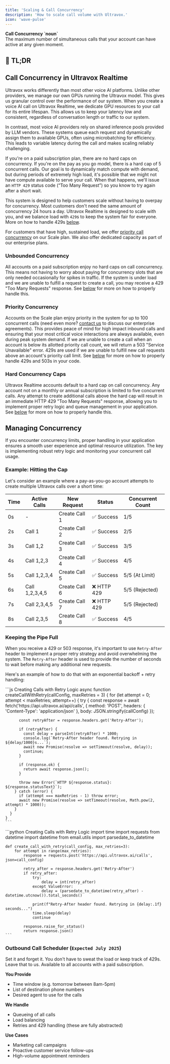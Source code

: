 ```yaml
---
title: 'Scaling & Call Concurrency'
description: 'How to scale call volume with Ultravox.'
icon: 'wave-pulse'
---
```



<Info>
  <b>Call Concurrency `noun`</b>
  <br />
  The maximum number of simultaneous calls that your account can have active at any given moment.
</Info>

## 🔑 TL;DR

<ConcurrencyTable />

## Call Concurrency in Ultravox Realtime
Ultravox works differently than most other voice AI platforms. Unlike other providers, we manage our own GPUs running the Ultravox model. This gives us granular control over the performance of our system. When you create a voice AI call on Ultravox Realtime, we dedicate GPU resources to your call for its entire lifespan. This allows us to keep your latency low and consistent, regardless of conversation length or traffic to our system.

In contrast, most voice AI providers rely on shared inference pools provided by LLM vendors. These systems queue each request and dynamically assign them to available GPUs, often using microbatching for efficiency. This leads to variable latency during the call and makes scaling reliably challenging.

If you're on a paid subscription plan, there are no hard caps on concurrency. If you're on the pay as you go model, there is a hard cap of 5 concurrent calls. Our goal is to dynamically match compute with demand, but during periods of extremely high load, it's possible that we might not have compute available to serve your call. When that happens, we'll issue an `HTTP 429` status code (“Too Many Request”) so you know to try again after a short wait.

This system is designed to help customers scale without having to overpay for concurrency. Most customers don't need the same amount of concurrency 24 hours a day. Ultravox Realtime is designed to scale with you, and we balance load with `429`s to keep the system fair for everyone. More on how to handle 429s [below](#managing-concurrency).

For customers that have high, sustained load, we offer [priority call concurrency](#priority-concurrency) on our Scale plan. We also offer dedicated capacity as part of our enterprise plans.

### Unbounded Concurrency
All accounts on a paid subscription enjoy no hard caps on call concurrency. This means not having to worry about paying for concurrency slots that are only needed occasionally for spikes in traffic. If the system is under load and we are unable to fulfill a request to create a call, you may receive a 429 "Too Many Requests" response. See [below](#keeping-the-pipe-full) for more on how to properly handle this.

### Priority Concurrency
Accounts on the Scale plan enjoy priority in the system for up to 100 concurrent calls (need even more? [contact us](mailto:sales@ultravox.ai?subject=Need%20More%20Concurrency) to discuss our enterprise agreements). This provides peace of mind for high impact inbound calls and ensuring that your most critical voice interactions are always available, even during peak system demand. If we are unable to create a call when an account is below its allotted priority call count, we will return a 503 "Service Unavailable" error. 429s are used if we are unable to fulfill new call requests above an account's priority call limit. See [below](#keeping-the-pipe-full) for more on how to properly handle 429s and 503s in your code.

### Hard Concurrency Caps
Ultravox Realtime accounts default to a hard cap on call concurrency. Any account not on a monthly or annual subscription is limited to five concurrent calls. Any attempt to create additional calls above the hard cap will result in an immediate HTTP 429 "Too Many Requests" response, allowing you to implement proper retry logic and queue management in your application. See [below](#keeping-the-pipe-full) for more on how to properly handle this.

## Managing Concurrency
If you encounter concurrency limits, proper handling in your application ensures a smooth user experience and optimal resource utilization. The key is implementing robust retry logic and monitoring your concurrent call usage.

### Example: Hitting the Cap
Let's consider an example where a pay-as-you-go account attempts to create multiple Ultravox calls over a short time:

| Time | Active Calls   | New Request   | Status      | Concurrent Count |
| ---- | -------------- | ------------- | ----------- | ---------------- |
| 0s   | -              | Create Call 1 | ✅ Success  | 1/5              |
| 2s   | Call 1         | Create Call 2 | ✅ Success  | 2/5              |
| 3s   | Call 1,2       | Create Call 3 | ✅ Success  | 3/5              |
| 4s   | Call 1,2,3     | Create Call 4 | ✅ Success  | 4/5              |
| 5s   | Call 1,2,3,4   | Create Call 5 | ✅ Success  | 5/5 (At Limit)   |
| 6s   | Call 1,2,3,4,5 | Create Call 6 | ❌ HTTP 429 | 5/5 (Rejected)   |
| 7s   | Call 2,3,4,5   | Create Call 7 | ❌ HTTP 429 | 5/5 (Rejected)   |
| 8s   | Call 2,3,5     | Create Call 8 | ✅ Success  | 4/5              |

### Keeping the Pipe Full
When you receive a 429 or 503 response, it's important to use `Retry-After` header to implement a proper retry strategy and avoid overwhelming the system. The `Retry-After` header is used to provide the number of seconds to wait before making any additional new requests.

Here's an example of how to do that with an exponential backoff + retry handling:

<Tabs>
  <Tab title="JavaScript">
    ```js Creating Calls with Retry Logic
    async function createCallWithRetry(callConfig, maxRetries = 3) {
      for (let attempt = 0; attempt < maxRetries; attempt++) {
        try {
          const response = await fetch('https://api.ultravox.ai/api/calls', {
            method: 'POST',
            headers: { 'Content-Type': 'application/json' },
            body: JSON.stringify(callConfig)
          });

          const retryAfter = response.headers.get('Retry-After');
          
          if (retryAfter) {
            const delay = parseInt(retryAfter) * 1000;
            console.log(`Retry-After header found. Retrying in ${delay/1000}s...`);
            await new Promise(resolve => setTimeout(resolve, delay));
            continue;
          }

          if (response.ok) {
            return await response.json();
          }
          
          throw new Error(`HTTP ${response.status}: ${response.statusText}`);
        } catch (error) {
          if (attempt === maxRetries - 1) throw error;
          await new Promise(resolve => setTimeout(resolve, Math.pow(2, attempt) * 1000));
        }
      }
    }
    ```

  </Tab>
  <Tab title="Python">
    ```python Creating Calls with Retry Logic
    import time
    import requests
    from datetime import datetime
    from email.utils import parsedate_to_datetime

    def create_call_with_retry(call_config, max_retries=3):
        for attempt in range(max_retries):
            response = requests.post('https://api.ultravox.ai/calls', json=call_config)
            
            retry_after = response.headers.get('Retry-After')
            if retry_after:
                try:
                    delay = int(retry_after)
                except ValueError:
                    delay = (parsedate_to_datetime(retry_after) - datetime.utcnow()).total_seconds()
                
                print(f"Retry-After header found. Retrying in {delay:.1f} seconds...")
                time.sleep(delay)
                continue
            
            response.raise_for_status()
            return response.json()
    ```
  </Tab>
</Tabs>

### Outbound Call Scheduler (`Expected July 2025`)
Set it and forget it. You don't have to sweat the load or keep track of 429s. Leave that to us. Available to all accounts with a paid subscription.

**You Provide**
* Time window (e.g. tomorrow between 8am-5pm)
* List of destination phone numbers
* Desired agent to use for the calls

**We Handle**
* Queueing of all calls
* Load balancing
* Retries and 429 handling (these are fully abstracted)

**Use Cases**
* Marketing call campaigns
* Proactive customer service follow-ups
* High-volume appointment reminders
